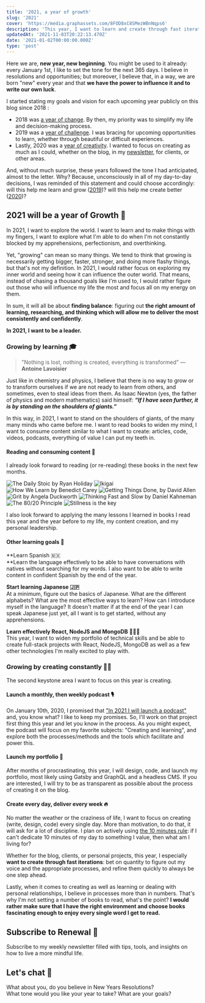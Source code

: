```yaml
---
title: '2021, a year of growth'
slug: '2021'
cover: 'https://media.graphassets.com/8FOD8xC8SMezWBnNqps6'
description: 'This year, I want to learn and create through fast iterations, removing the fear barrier.'
updatedAt: '2021-11-03T20:22:13.470Z'
date: '2021-01-02T00:00:00.000Z'
type: 'post'
---
```


Here we are, **new year, new beginning**. You might be used to it already: every January 1st, I like to set the tone for the next 365 days. I believe in resolutions and opportunities; but moreover, I believe that, in a way, we are born "new" every year and that **we have the power to influence it and to** **write our own luck**.

I started stating my goals and vision for each upcoming year publicly on this blog since 2018 :

-   2018 was [a year of change](/blog/2018-a-year-of-change/). By then, my priority was to simplify my life and decision-making process.
-   2019 was a [year of challenge](/blog/2019/). I was bracing for upcoming opportunities to learn, whether through beautiful or difficult experiences.
-   Lastly, 2020 was a [year of creativity](/blog/2020/). I wanted to focus on creating as much as I could, whether on the blog, in my [newsletter](/newsletter/), for clients, or other areas.

And, without much surprise, these years followed the tone I had anticipated, almost to the letter. Why? Because, unconsciously in all of my day-to-day decisions, I was reminded of this statement and could choose accordingly: will this help me learn and grow ([2019](/blog/bye-2019/))? will this help me create better ([2020](/blog/looking-back-on-2020/))?

## 2021 will be a year of Growth 🚀

In 2021, I want to explore the world. I want to learn and to make things with my fingers, I want to explore what I'm able to do when I'm not constantly blocked by my apprehensions, perfectionism, and overthinking.

Yet, "growing" can mean so many things. We tend to think that growing is necessarily getting bigger, faster, stronger, and doing more flashy things, but that's not my definition. In 2021, I would rather focus on exploring my inner world and seeing how it can influence the outer world. That means, instead of chasing a thousand goals like I'm used to, I would rather figure out those who will influence my life the most and focus all on my energy on them.

In sum, it will all be about **finding balance**: figuring out **the right amount of learning, researching, and thinking which will allow me to deliver the most consistently and confidently**.

**In 2021, I want to be a leader.**

### Growing by learning 🎓

> "Nothing is lost, nothing is created, everything is transformed" — **Antoine Lavoisier**

Just like in chemistry and physics, I believe that there is no way to grow or to transform ourselves if we are not ready to learn from others, and sometimes, even to steal ideas from them. As Isaac Newton (yes, the father of physics and modern mathematics) said himself: _**“If I have seen further, it is by standing on the shoulders of giants.”**_

In this way, in 2021, I want to stand on the shoulders of giants, of the many many minds who came before me. I want to read books to widen my mind, I want to consume content similar to what I want to create: articles, code, videos, podcasts, everything of value I can put my teeth in.

#### Reading and consuming content 📘

I already look forward to reading (or re-reading) these books in the next few months.

![The Daily Stoic by Ryan Holiday](https://media.graphcms.com/yoQn5XMuTGWdxTDyDltk)
![Ikigai](https://media.graphcms.com/3GLKXp88Q9SMbqeca1GJ)
![How We Learn by Benedict Carey](https://media.graphcms.com/zxXiVrKSvajL42nSbXBP)
![Getting Things Done, by David Allen](https://media.graphcms.com/EkiecUvSRvqDOMZi0kxx)
![Grit by Angela Duckworth](https://media.graphcms.com/ExGAkbrREOK9eBlQ01Hx)
![Thinking Fast and Slow by Daniel Kahneman](https://media.graphcms.com/OhcshlkPQRqSmkJOPkzL)
![The 80/20 Principle](https://media.graphcms.com/6fx231K5QruFsdRbW8Ry)
![Stillness is the key](https://media.graphcms.com/j4ahnnNS8yKOxSYpjjMb)

I also look forward to applying the many lessons I learned in books I read this year and the year before to my life, my content creation, and my personal leadership.

#### Other learning goals 🚀

**Learn Spanish 🇲🇽  
**Learn the language effectively to be able to have conversations with natives without searching for my words. I also want to be able to write content in confident Spanish by the end of the year.

**Start learning Japanese 🇯🇵**  
At a minimum, figure out the basics of Japanese. What are the different alphabets? What are the most effective ways to learn? How can I introduce myself in the language? It doesn't matter if at the end of the year I can speak Japanese just yet, all I want is to get started, without any apprehensions.

**Learn effectively React, NodeJS and MongoDB** 👨🏾‍💻  
This year, I want to widen my portfolio of technical skills and be able to create full-stack projects with React, NodeJS, MongoDB as well as a few other technologies I'm really excited to play with.

### Growing by creating constantly ✍🏾

The second keystone area I want to focus on this year is creating.

#### Launch a monthly, then weekly podcast 🎙

On January 10th, 2020, I promised that ["In 2021 I will launch a podcast"](https://twitter.com/MathCrln/status/1215691087102324739?s=20) and, you know what? I like to keep my promises. So, I'll work on that project first thing this year and let you know in the process. As you might expect, the podcast will focus on my favorite subjects: "Creating and learning", and explore both the processes/methods and the tools which facilitate and power this.

#### Launch my portfolio 🌟

After months of procrastinating, this year, I will design, code, and launch my portfolio, most likely using Gatsby and GraphQL and a headless CMS. If you are interested, I will try to be as transparent as possible about the process of creating it on the blog.

#### Create every day, deliver every week 🔥

No matter the weather or the craziness of life, I want to focus on creating (write, design, code) every single day. More than motivation, to do that, it will ask for a lot of discipline. I plan on actively using [the 10 minutes rule](https://mathcrln.substack.com/p/10-minutes-rule): if I can't dedicate 10 minutes of my day to something I value, then what am I living for?

Whether for the blog, clients, or personal projects, this year, I especially **want to create through fast iterations**: bet on quantity to figure out my voice and the appropriate processes, and refine them quickly to always be one step ahead.

Lastly, when it comes to creating as well as learning or dealing with personal relationships, I believe in processes more than in numbers. That's why I'm not setting a number of books to read, what's the point? **I would rather make sure that I have the right environment and choose books fascinating enough to enjoy every single word I get to read.**

## Subscribe to Renewal 💌

Subscribe to my weekly newsletter filled with tips, tools, and insights on how to live a more mindful life.

## Let's chat 💬

What about you, do you believe in New Years Resolutions?  
What tone would you like your year to take? What are your goals?
